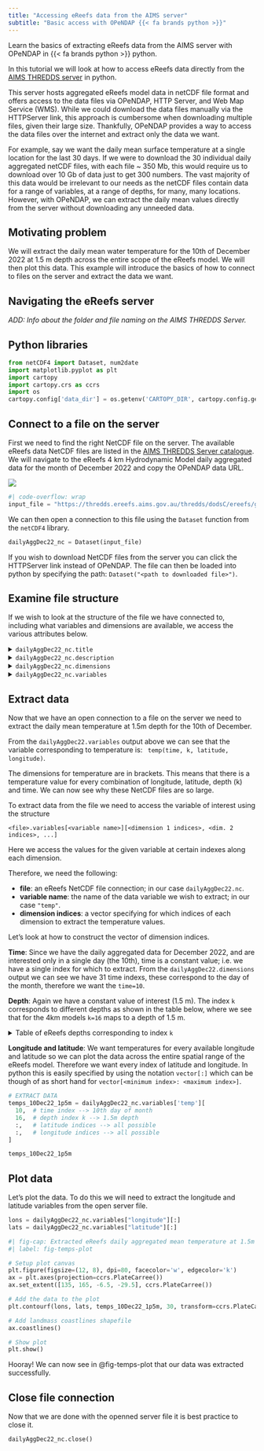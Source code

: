 ---
title: "Accessing eReefs data from the AIMS server"
subtitle: "Basic access with OPeNDAP {{< fa brands python >}}"
---

:::{.tutorial-description}
Learn the basics of extracting eReefs data from the AIMS server with OPeNDAP in {{< fa brands python >}} python.
:::

In this tutorial we will look at how to access eReefs data directly from the [AIMS THREDDS server](https://thredds.ereefs.aims.gov.au/thredds/catalog/catalog.html) in python. 

This server hosts aggregated eReefs model data in netCDF file format and offers access to the data files via OPeNDAP, HTTP Server, and Web Map Service (WMS). While we could download the data files manually via the HTTPServer link, this approach is cumbersome when downloading multiple files, given their large size. Thankfully, OPeNDAP provides a way to access the data files over the internet and extract only the data we want. 

For example, say we want the daily mean surface temperature at a single location for the last 30 days. If we were to download the 30 individual daily aggregated netCDF files, with each file ~ 350 Mb, this would require us to download over 10 Gb of data just to get 300 numbers. The vast majority of this data would be irrelevant to our needs as the netCDF files contain data for a range of variables, at a range of depths, for many, many locations. However, with OPeNDAP, we can extract the daily mean values directly from the server without downloading any unneeded data.


## Motivating problem

We will extract the daily mean water temperature for the 10th of December 2022 at 1.5 m depth  across the entire scope of the eReefs model. We will then plot this data. This example will introduce the basics of how to connect to files on the server and extract the data we want.


## Navigating the eReefs server

*ADD: Info about the folder and file naming on the AIMS THREDDS Server.*


## Python libraries

```{python pythonLibraries}
from netCDF4 import Dataset, num2date
import matplotlib.pyplot as plt
import cartopy
import cartopy.crs as ccrs
import os
cartopy.config['data_dir'] = os.getenv('CARTOPY_DIR', cartopy.config.get('data_dir'))
```


## Connect to a file on the server

First we need to find the right NetCDF file on the server. The available eReefs
data NetCDF files are listed in the [AIMS THREDDS Server
catalogue](https://thredds.ereefs.aims.gov.au/thredds/catalog/catalog.html). We
will navigate to the eReefs 4 km Hydrodynamic Model daily aggregated data for
the month of December 2022 and copy the OPeNDAP data URL.

![](images/server_navigation.gif)

```{python serverFileLink}
#| code-overflow: wrap
input_file = "https://thredds.ereefs.aims.gov.au/thredds/dodsC/ereefs/gbr4_v2/daily-monthly/EREEFS_AIMS-CSIRO_gbr4_v2_hydro_daily-monthly-2022-12.nc"
```

We can then open a connection to this file using the `Dataset` function from the `netCDF4` library.

```{python openServerFile}
dailyAggDec22_nc = Dataset(input_file)
```

::: {.callout-note appearance="simple"}
If you wish to download NetCDF files from the server you can click the HTTPServer link instead of OPeNDAP. The file can then be loaded into python by specifying the path: `Dataset("<path to downloaded file>")`.
:::


## Examine file structure

If we wish to look at the structure of the file we have connected to, including what variables and dimensions are available, we access the various attributes below.


<details><summary><code>dailyAggDec22_nc.title</code></summary>

```{python printFileTitle, echo=FALSE}
dailyAggDec22_nc.title
```
</details>

<details><summary><code>dailyAggDec22_nc.description</code></summary>

```{python printFileDesc, echo=FALSE}
#| code-overflow: wrap
dailyAggDec22_nc.description
```
</details>

<details><summary><code>dailyAggDec22_nc.dimensions</code></summary>

```{python printFileDims, echo=FALSE}
dailyAggDec22_nc.dimensions
```
</details>

<details><summary><code>dailyAggDec22_nc.variables</code></summary>

```{python printFileVars, echo=FALSE}
dailyAggDec22_nc.variables
```
</details>


## Extract data

Now that we have an open connection to a file on the server we need to extract the daily mean temperature at 1.5m depth for the 10th of December. 

From the `dailyAggDec22.variables` output above we can see that the variable corresponding to temperature is: $\texttt{ temp(time, k, latitude, longitude)}$.

The dimensions for temperature are in brackets. This means that there is a temperature value for every combination of longitude, latitude, depth (k) and time. We can now see why these NetCDF files are so large.

To extract data from the file we need to access the variable of interest using the structure

`<file>.variables[<variable name>][<dimension 1 indices>, <dim. 2 indices>, ...]`

Here we access the values for the given variable at certain indexes along each dimension. 

Therefore, we need the following:

  * **file**: an eReefs NetCDF file connection; in our case `dailyAggDec22.nc`.
  * **variable name**: the name of the data variable we wish to extract; in our case `"temp"`.
  * **dimension indices**: a vector specifying for which indices of each dimension to extract the temperature values.

Let's look at how to construct the vector of dimension indices.

**Time**: Since we have the daily aggregated data for December 2022, and are interested only in a single day (the 10th), time is a constant value; i.e. we have a single index for which to extract. From the `dailyAggDec22.dimensions` output we can see we have 31 time indexs, these correspond to the day of the month, therefore we want the `time=10`.

**Depth**: Again we have a constant value of interest (1.5 m). The index `k` corresponds to different depths as shown in the table below, where we see that for the 4km models `k=16` maps to a depth of 1.5 m.

<details><summary>Table of eReefs depths corresponding to index `k`</summary>

```{r kIndicesToDepthTable, echo=FALSE}
# Print table of ereefs depths to indices (k)
tbl_path <- "resources/eReefs_model_depths_by_index_k.csv" |> here::here() |> file.path()
col_names <- read.csv(tbl_path, header=FALSE)[1,] |> as.vector()
k_tbl <- read.csv(tbl_path, header = TRUE)
colnames(k_tbl) <- col_names
k_tbl |> knitr::kable() |> kableExtra::kable_styling() |> 
  kableExtra::column_spec(1, color = "grey")
```

</details>


**Longitude and latitude**: We want temperatures for every available longitude and latitude so we can plot the data across the entire spatial range of the eReefs model. Therefore we want every index of latitude and longitude. In python this is easily specified by using the notation `vector[:]` which can be though of as short hand for `vector[<minimum index>: <maximum index>]`.

```{python extractData}
# EXTRACT DATA
temps_10Dec22_1p5m = dailyAggDec22_nc.variables['temp'][
  10,  # time index --> 10th day of month
  16,  # depth index k --> 1.5m depth
  :,   # latitude indices --> all possible
  :,   # longitude indices --> all possible
]

temps_10Dec22_1p5m
```



## Plot data

Let's plot the data. To do this we will need to extract the longitude and latitude variables from the open server file.

```{python getLonLat}
lons = dailyAggDec22_nc.variables["longitude"][:]
lats = dailyAggDec22_nc.variables["latitude"][:]
```

```{python plotData}
#| fig-cap: Extracted eReefs daily aggregated mean temperature at 1.5m depth for 10 December 2022.
#| label: fig-temps-plot

# Setup plot canvas
plt.figure(figsize=(12, 8), dpi=80, facecolor='w', edgecolor='k')
ax = plt.axes(projection=ccrs.PlateCarree())
ax.set_extent([135, 165, -6.5, -29.5], ccrs.PlateCarree())

# Add the data to the plot
plt.contourf(lons, lats, temps_10Dec22_1p5m, 30, transform=ccrs.PlateCarree())

# Add landmass coastlines shapefile
ax.coastlines()

# Show plot
plt.show()
```

Hooray! We can now see in @fig-temps-plot that our data was extracted successfully.


## Close file connection

Now that we are done with the openned server file it is best practice to close it.

```{python closeServerFile}
dailyAggDec22_nc.close()
```
